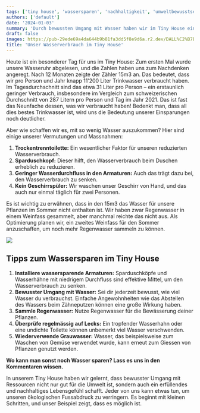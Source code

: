 ```yaml
---
tags: ['tiny house', 'wassersparen', 'nachhaltigkeit', 'umweltbewusstsein', 'ressourcenschonung']
authors: ['default']
date: '2024-01-03'
summary: 'Durch bewussten Umgang mit Wasser haben wir im Tiny House einen Jahresverbrauch von 15m3 erreicht. Mit Massnahmen wie Trockentrenntoilette und Sparduschkopf leisten wir einen Beitrag zur Umweltschonung.'
draft: false
images: https://pub-29ede69a4da644b9b81fa3dd5f8e9d6a.r2.dev/DALL%C2%B7E-2024-01-03-20.42.09-An-illustrative-and-evocative-teaser-image-for-a-blog-post-about-water-consumption-in-a-tiny-house.-The-image-should-depict-a-tiny-house-surrounded-by.webp
title: 'Unser Wasserverbrauch im Tiny House'
---
```


Heute ist ein besonderer Tag für uns im Tiny House: Zum ersten Mal wurde
unsere Wasseruhr abgelesen, und die Zahlen haben uns zum Nachdenken angeregt.
Nach 12 Monaten zeigte der Zähler 15m3 an. Das bedeutet, dass wir pro Person
und Jahr knapp 11’200 Liter Trinkwasser verbraucht haben. Im Tagesdurchschnitt
sind das etwa 31 Liter pro Person – ein erstaunlich geringer Verbrauch,
insbesondere im Vergleich zum schweizerischen Durchschnitt von 287 Litern pro
Person und Tag im Jahr 2021. Das ist fast das Neunfache dessen, was wir
verbraucht haben! Bedenkt man, dass all dies bestes Trinkwasser ist, wird uns
die Bedeutung unserer Einsparungen noch deutlicher.

Aber wie schaffen wir es, mit so wenig Wasser auszukommen? Hier sind einige
unserer Vermutungen und Massnahmen:

1. **Trockentrenntoilette:** Ein wesentlicher Faktor für unseren reduzierten Wasserverbrauch.
2. **Sparduschkopf:** Dieser hilft, den Wasserverbrauch beim Duschen erheblich zu reduzieren.
3. **Geringer Wasserdurchfluss in den Armaturen:** Auch das trägt dazu bei, den Wasserverbrauch zu senken.
4. **Kein Geschirrspüler:** Wir waschen unser Geschirr von Hand, und das auch nur einmal täglich für zwei Personen.

Es ist wichtig zu erwähnen, dass in den 15m3 das Wasser für unsere Pflanzen im
Sommer nicht enthalten ist. Wir haben zwar Regenwasser in einem Weinfass
gesammelt, aber manchmal reichte das nicht aus. Als Optimierung planen wir,
ein zweites Weinfass für den Sommer anzuschaffen, um noch mehr Regenwasser
sammeln zu können.

![]({IMAGE_PATH}/20230317_174618.webp)

## Tipps zum Wassersparen im Tiny House

1. **Installiere wassersparende Armaturen:** Sparduschköpfe und Wasserhähne mit niedrigem Durchfluss sind effektive Mittel, um den Wasserverbrauch zu senken.
2. **Bewusster Umgang mit Wasser:** Sei dir jederzeit bewusst, wie viel Wasser du verbrauchst. Einfache Angewohnheiten wie das Abstellen des Wassers beim Zähneputzen können eine große Wirkung haben.
3. **Sammle Regenwasser:** Nutze Regenwasser für die Bewässerung deiner Pflanzen.
4. **Überprüfe regelmässig auf Lecks:** Ein tropfender Wasserhahn oder eine undichte Toilette können unbemerkt viel Wasser verschwenden.
5. **Wiederverwende Grauwasser:** Wasser, das beispielsweise zum Waschen von Gemüse verwendet wurde, kann erneut zum Giessen von Pflanzen genutzt werden.

**Wo kann man sonst noch Wasser sparen? Lass es uns in den Kommentaren
wissen.**

In unserem Tiny House haben wir gelernt, dass bewusster Umgang mit Ressourcen
nicht nur gut für die Umwelt ist, sondern auch ein erfüllendes und
nachhaltiges Lebensgefühl schafft. Jeder von uns kann etwas tun, um unseren
ökologischen Fussabdruck zu verringern. Es beginnt mit kleinen Schritten, und
unser Beispiel zeigt, dass es möglich ist.
